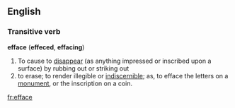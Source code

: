 ==English==
=== Transitive verb ===
'''efface''' ('''effeced''', '''effacing''')
# To cause to [[disappear]] (as anything impressed or inscribed upon a surface) by rubbing out or striking out
#to erase; to render illegible or [[indiscernible]]; as, to efface the letters on a [[monument]], or the inscription on a coin.

[[fr:efface]]